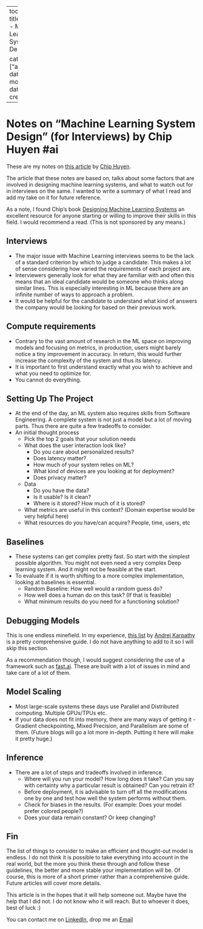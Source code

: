 
---
toc: true
title: Notes - Machine Learning System Design

categories: ["article"]
date modified: 
date created: 
---
# Notes on “Machine Learning System Design” (for Interviews) by Chip Huyen #ai

These are my notes on [this article](https://github.com/chiphuyen/machine-learning-systems-design/blob/master/build/build1/consolidated.pdf) by [Chip Huyen](https://huyenchip.com/). 

The article that these notes are based on, talks about some factors that are involved in designing machine learning systems, and what to watch out for in interviews on the same. I wanted to write a summary of what I read and add my take on it for future reference.

As a note, I found Chip’s book [Designing Machine Learning Systems](https://www.amazon.com/Designing-Machine-Learning-Systems-Production-Ready/dp/1098107969) an excellent resource for anyone starting or willing to improve their skills in this field. I would recommend a read. (This is not sponsored by any means.)

## Interviews
- The major issue with Machine Learning interviews seems to be the lack of a standard criterion by which to judge a candidate. This makes a lot of sense considering how varied the requirements of each project are.
- Interviewers generally look for what they are familiar with and often this means that an ideal candidate would be someone who thinks along similar lines. This is especially interesting in ML because there are an infinite number of ways to approach a problem.
- It would be helpful for the candidate to understand what kind of answers the company would be looking for based on their previous work. 

## Compute requirements 
- Contrary to the vast amount of research in the ML space on improving models and focusing on metrics, in production, users might barely notice a tiny improvement in accuracy. In return, this would further increase the complexity of the system and thus its latency.
- It is important to first understand exactly what you wish to achieve and what you need to optimize for. 
- You cannot do everything.

## Setting Up The Project
- At the end of the day, an ML system also requires skills from Software Engineering. A complete system is not just a model but a lot of moving parts. Thus there are quite a few tradeoffs to consider.
- An initial thought process
	- Pick the top 2 goals that your solution needs
	- What does the user interaction look like?
		- Do you care about personalized results? 
		- Does latency matter?
		- How much of your system relies on ML?
		- What kind of devices are you looking at for deployment?
		- Does privacy matter?
	- Data
		- Do you have the data? 
		- Is it usable? Is it clean?
		- Where is it stored? How much of it is stored?
	- What metrics are useful in this context? (Domain expertise would be very helpful here)
	- What resources do you have/can acquire? People, time, users, etc

## Baselines
- These systems can get complex pretty fast. So start with the simplest possible algorithm. You might not even need a very complex Deep learning system. And it might not be feasible at the start.
- To evaluate if it is worth shifting to a more complex implementation, looking at baselines is essential.
	- Random Baseline: How well would a random guess do?
	- How well does a human do on this task? (If that is feasible)
	- What minimum results do you need for a functioning solution?

## Debugging Models
This is one endless minefield. 
In my experience, [this list](http://karpathy.github.io/2019/04/25/recipe/) by [Andrej Karpathy](http://karpathy.github.io/) is a pretty comprehensive guide. I do not have anything to add to it so I will skip this section.

As a recommendation though, I would suggest considering the use of a framework such as [fast.ai](http://fast.ai). These are built with a lot of issues in mind and take care of a lot of them. 

## Model Scaling
- Most large-scale systems these days use Parallel and Distributed computing. Multiple GPUs/TPUs etc.
- If your data does not fit into memory, there are many ways of getting it - Gradient checkpointing, Mixed Precision, and Parallelism are some of them. (Future blogs will go a lot more in-depth. Putting it here will make it pretty huge.)

## Inference
- There are a lot of steps and tradeoffs involved in inference. 
	- Where will you run your model? How long does it take? Can you say with certainty why a particular result is obtained? Can you retrain it? 
	- Before deployment, it is advisable to turn off all the modifications one by one and test how well the system performs without them.
	- Check for biases in the results. (For example: Does your model prefer colored people?)
	- Does your data remain constant? Or keep changing?

## Fin
The list of things to consider to make an efficient and thought-out model is endless. I do not think it is possible to take everything into account in the real world, but the more you think these through and follow these guidelines, the better and more stable your implementation will be.
Of course, this is more of a short primer rather than a comprehensive guide. Future articles will cover more details.

This article is in the hopes that it will help someone out. Maybe have the help that I did not. I do not know who it will reach. But to whoever it does, best of luck :)

You can contact me on [LinkedIn](https://www.linkedin.com/in/subhaditya-mukherjee-a36883100), drop me an [Email](mailto:msubhaditya@gmail.com)



